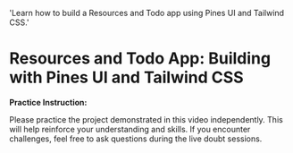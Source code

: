 
  'Learn how to build a Resources and Todo app using Pines UI and Tailwind CSS.'

<HeroPattern />

# Resources and Todo App: Building with Pines UI and Tailwind CSS

**Practice Instruction:**

Please practice the project demonstrated in this video independently. This will help reinforce your understanding and skills. If you encounter challenges, feel free to ask questions during the live doubt sessions.
